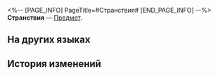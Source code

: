 <%-- [PAGE_INFO]
PageTitle=#Странствия#
[END_PAGE_INFO] --%>
{{Предмет Инфобокс
|id          = 253001
|Изображение = Предмет Странствия.png
|Тип         = 
|Инвентарь   = 
|Редкость    = 5
|Эффект      = 
|Описание    = В бескрайнем космическом море у каждой звезды своя история. Освоение никогда не останавливается, отправляйтесь навстречу неизведанному и исследуйте новые миры!
}}
'''Странствия''' — [[Предмет]].

==На других языках==
{{На других языках
|en   = Travel Invitation
|zhs  = 遨游
|zht  = 遨遊
|ja   = 漫遊
|ko   = 유람
|es   = Invitación de viaje
|fr   = Invitation au voyage
|ru   = Странствия
|th   = ทัศนาจร
|vi   = Ngao Du
|de   = Einladungen zum Reisen
|id   = Berkelana
|pt   = Convites de Viagem
}}

==История изменений==
{{История изменений|3.5}}